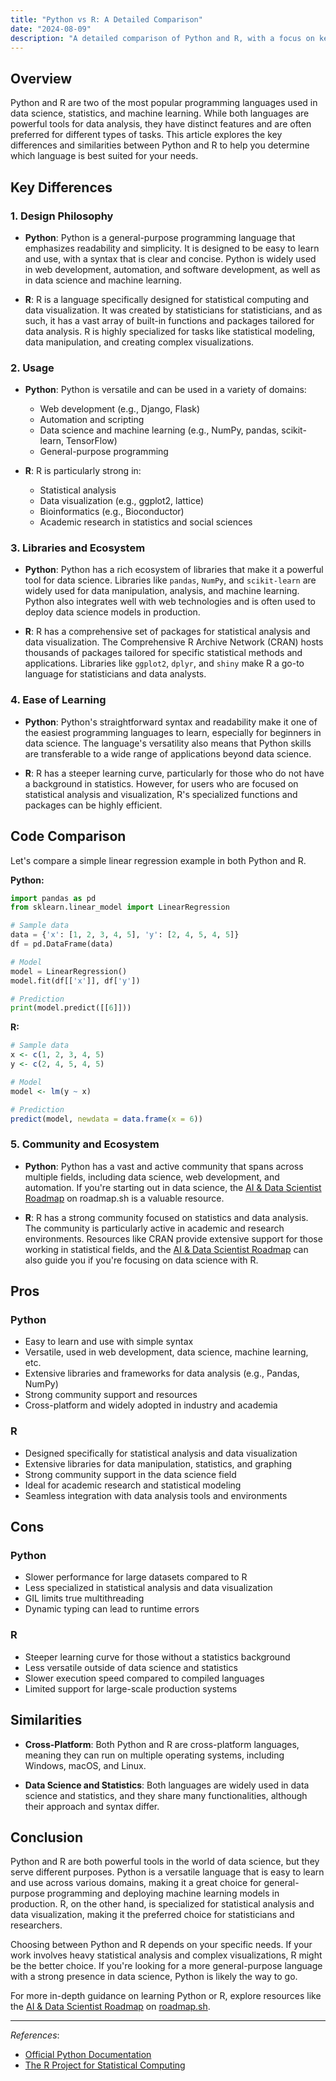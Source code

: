 ```yaml
---
title: "Python vs R: A Detailed Comparison"
date: "2024-08-09"
description: "A detailed comparison of Python and R, with a focus on key differences and use cases."  
---
```


## Overview

Python and R are two of the most popular programming languages used in data science, statistics, and machine learning. While both languages are powerful tools for data analysis, they have distinct features and are often preferred for different types of tasks. This article explores the key differences and similarities between Python and R to help you determine which language is best suited for your needs.

## Key Differences

### 1. **Design Philosophy**

- **Python**: Python is a general-purpose programming language that emphasizes readability and simplicity. It is designed to be easy to learn and use, with a syntax that is clear and concise. Python is widely used in web development, automation, and software development, as well as in data science and machine learning.

- **R**: R is a language specifically designed for statistical computing and data visualization. It was created by statisticians for statisticians, and as such, it has a vast array of built-in functions and packages tailored for data analysis. R is highly specialized for tasks like statistical modeling, data manipulation, and creating complex visualizations.

### 2. **Usage**

- **Python**: Python is versatile and can be used in a variety of domains:
  - Web development (e.g., Django, Flask)
  - Automation and scripting
  - Data science and machine learning (e.g., NumPy, pandas, scikit-learn, TensorFlow)
  - General-purpose programming

- **R**: R is particularly strong in:
  - Statistical analysis
  - Data visualization (e.g., ggplot2, lattice)
  - Bioinformatics (e.g., Bioconductor)
  - Academic research in statistics and social sciences

### 3. **Libraries and Ecosystem**

- **Python**: Python has a rich ecosystem of libraries that make it a powerful tool for data science. Libraries like `pandas`, `NumPy`, and `scikit-learn` are widely used for data manipulation, analysis, and machine learning. Python also integrates well with web technologies and is often used to deploy data science models in production.

- **R**: R has a comprehensive set of packages for statistical analysis and data visualization. The Comprehensive R Archive Network (CRAN) hosts thousands of packages tailored for specific statistical methods and applications. Libraries like `ggplot2`, `dplyr`, and `shiny` make R a go-to language for statisticians and data analysts.

### 4. **Ease of Learning**

- **Python**: Python's straightforward syntax and readability make it one of the easiest programming languages to learn, especially for beginners in data science. The language's versatility also means that Python skills are transferable to a wide range of applications beyond data science.

- **R**: R has a steeper learning curve, particularly for those who do not have a background in statistics. However, for users who are focused on statistical analysis and visualization, R's specialized functions and packages can be highly efficient.

## Code Comparison

Let's compare a simple linear regression example in both Python and R.

**Python:**

```python
import pandas as pd
from sklearn.linear_model import LinearRegression

# Sample data
data = {'x': [1, 2, 3, 4, 5], 'y': [2, 4, 5, 4, 5]}
df = pd.DataFrame(data)

# Model
model = LinearRegression()
model.fit(df[['x']], df['y'])

# Prediction
print(model.predict([[6]]))
```

**R:**

```r
# Sample data
x <- c(1, 2, 3, 4, 5)
y <- c(2, 4, 5, 4, 5)

# Model
model <- lm(y ~ x)

# Prediction
predict(model, newdata = data.frame(x = 6))
```

### 5. **Community and Ecosystem**

- **Python**: Python has a vast and active community that spans across multiple fields, including data science, web development, and automation. If you're starting out in data science, the [AI & Data Scientist Roadmap](https://roadmap.sh/ai-data-scientist) on roadmap.sh is a valuable resource.

- **R**: R has a strong community focused on statistics and data analysis. The community is particularly active in academic and research environments. Resources like CRAN provide extensive support for those working in statistical fields, and the [AI & Data Scientist Roadmap](https://roadmap.sh/ai-data-scientist) can also guide you if you're focusing on data science with R.


## Pros
### Python
- Easy to learn and use with simple syntax
- Versatile, used in web development, data science, machine learning, etc.
- Extensive libraries and frameworks for data analysis (e.g., Pandas, NumPy)
- Strong community support and resources
- Cross-platform and widely adopted in industry and academia

### R
- Designed specifically for statistical analysis and data visualization
- Extensive libraries for data manipulation, statistics, and graphing
- Strong community support in the data science field
- Ideal for academic research and statistical modeling
- Seamless integration with data analysis tools and environments

## Cons
### Python
- Slower performance for large datasets compared to R
- Less specialized in statistical analysis and data visualization
- GIL limits true multithreading
- Dynamic typing can lead to runtime errors

### R
- Steeper learning curve for those without a statistics background
- Less versatile outside of data science and statistics
- Slower execution speed compared to compiled languages
- Limited support for large-scale production systems


## Similarities

- **Cross-Platform**: Both Python and R are cross-platform languages, meaning they can run on multiple operating systems, including Windows, macOS, and Linux.

- **Data Science and Statistics**: Both languages are widely used in data science and statistics, and they share many functionalities, although their approach and syntax differ.

## Conclusion

Python and R are both powerful tools in the world of data science, but they serve different purposes. Python is a versatile language that is easy to learn and use across various domains, making it a great choice for general-purpose programming and deploying machine learning models in production. R, on the other hand, is specialized for statistical analysis and data visualization, making it the preferred choice for statisticians and researchers.

Choosing between Python and R depends on your specific needs. If your work involves heavy statistical analysis and complex visualizations, R might be the better choice. If you're looking for a more general-purpose language with a strong presence in data science, Python is likely the way to go.

For more in-depth guidance on learning Python or R, explore resources like the [AI & Data Scientist Roadmap](https://roadmap.sh/ai-data-scientist) on [roadmap.sh](https://roadmap.sh).

---

*References*:
- [Official Python Documentation](https://docs.python.org/3/)
- [The R Project for Statistical Computing](https://www.r-project.org/)

<RelatedComparisons
    currentTechnology='Python-R'
/>